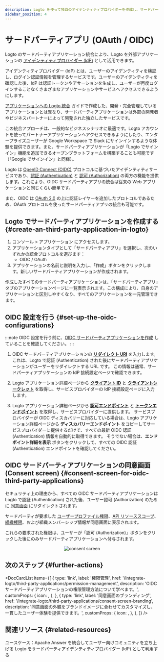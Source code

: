 ```yaml
---
description: Logto を使って独自のアイデンティティプロバイダーを作成し、サードパーティアプリケーション向けにシングルサインオン (SSO) を有効化できます。OIDC / OAuth アプリケーションの統合も簡単です。
sidebar_position: 4
---
```



# サードパーティアプリ (OAuth / OIDC)

Logto のサードパーティアプリケーション統合により、Logto を外部アプリケーションの [アイデンティティプロバイダー (IdP)](https://auth.wiki/identity-provider) として活用できます。

アイデンティティプロバイダー (IdP) とは、ユーザーのアイデンティティを検証し、ログイン認証情報を管理するサービスです。ユーザーのアイデンティティを確認した後、IdP は認証トークンやアサーションを生成し、ユーザーが再度ログインすることなくさまざまなアプリケーションやサービスへアクセスできるようにします。

[アプリケーションへの Logto 統合](/integrate-logto/integrate-logto-into-your-application) ガイドで作成した、開発・完全管理しているアプリケーションとは異なり、サードパーティアプリケーションは外部の開発者やビジネスパートナーによって開発された独立したサービスです。

この統合アプローチは、一般的なビジネスシナリオに最適です。Logto アカウントを使ってパートナーアプリケーションへアクセスできるようにしたり、エンタープライズユーザーが Google Workspace で Slack にサインインするような体験を提供できます。また、サードパーティアプリケーションが「Logto でサインイン」機能を追加できるオープンプラットフォームを構築することも可能です（「Google でサインイン」と同様）。

Logto は [OpenID Connect (OIDC)](https://auth.wiki/openid-connect) プロトコルに基づいたアイデンティティサービスであり、[認証 (Authentication)](https://auth.wiki/authentication) と [認可 (Authorization)](https://auth.wiki/authorization) の両方の機能を提供します。これにより、OIDC サードパーティアプリの統合は従来の Web アプリケーションと同じくらい簡単です。

また、OIDC は [OAuth 2.0](https://auth.wiki/oauth-2.0) の上に認証レイヤーを追加したプロトコルであるため、OAuth プロトコルを使ったサードパーティアプリの統合も可能です。

## Logto でサードパーティアプリケーションを作成する \{#create-an-third-party-application-in-logto}

1. <CloudLink to="/applications">コンソール > アプリケーション</CloudLink> にアクセスします。
2. アプリケーションタイプとして「サードパーティアプリ」を選択し、次のいずれかの統合プロトコルを選びます：
   - OIDC / OAuth
3. アプリケーションの名前と説明を入力し、「作成」ボタンをクリックします。新しいサードパーティアプリケーションが作成されます。

作成したすべてのサードパーティアプリケーションは、「サードパーティアプリ」タブのアプリケーションページに一覧表示されます。この構成により、自身のアプリケーションと区別しやすくなり、すべてのアプリケーションを一元管理できます。

## OIDC 設定を行う \{#set-up-the-oidc-configurations}

:::note
OIDC 設定を行う前に、[OIDC サードパーティアプリケーションを作成](/quick-starts/third-party-oidc) していることを確認してください。
:::

1. OIDC サードパーティアプリケーションの [**リダイレクト URI**](/integrate-logto/application-data-structure#redirect-uris) を入力します。これは、Logto で認証 (Authentication) された後にサードパーティアプリケーションがユーザーをリダイレクトする URL です。
   この情報は通常、サードパーティアプリケーションの IdP 接続設定ページで確認できます。

2. Logto アプリケーション詳細ページから [**クライアント ID**](/integrate-logto/application-data-structure#application-id) と [**クライアントシークレット**](/integrate-logto/application-data-structure#application-secret) を取得し、サービスプロバイダーの IdP 接続設定ページに入力します。

3. Logto アプリケーション詳細ページから [**認可エンドポイント**](/integrate-logto/application-data-structure#authorization-endpoint) と [**トークンエンドポイント**](/integrate-logto/application-data-structure#token-endpoint) を取得し、サービスプロバイダーに提供します。
   サービスプロバイダーが OIDC ディスカバリーに対応している場合は、Logto アプリケーション詳細ページから **ディスカバリーエンドポイント** をコピーしてサービスプロバイダーに提供するだけで、すべての最新 OIDC 認証 (Authentication) 情報を自動的に取得できます。
   そうでない場合は、**エンドポイント詳細を表示** ボタンをクリックして、すべての OIDC 認証 (Authentication) エンドポイントを確認してください。

## OIDC サードパーティアプリケーションの同意画面 (Consent screen) \{#consent-screen-for-oidc-third-party-applications}

セキュリティ上の理由から、すべての OIDC サードパーティアプリケーションは Logto で認証 (Authentication) された後、ユーザー認可 (Authorization) のために [同意画面](/end-user-flows/consent-screen) にリダイレクトされます。

サードパーティが要求した [ユーザープロファイル権限](/integrate-logto/third-party-applications/permission-management#user-permissions-user-profile-scopes)、[API リソーススコープ](/integrate-logto/third-party-applications/permission-management#api-resource-permissions-api-resource-scopes)、[組織権限](/integrate-logto/third-party-applications/permission-management#organization-permissions-organization-scopes)、および組織メンバーシップ情報が同意画面に表示されます。

これらの要求された権限は、ユーザーが「認可 (Authorization)」ボタンをクリックした後にのみサードパーティアプリケーションへ付与されます。

<center>
  <img src="/img/assets/consent-screen.webp" alt="consent screen" width={500} />
</center>

## 次のステップ \{#further-actions}

<DocCardList
  items={[
    {
      type: 'link',
      label: '権限管理',
      href: '/integrate-logto/third-party-applications/permission-management',
      description: 'OIDC サードパーティアプリケーションの権限管理方法について学べます。',
      customProps: {
        icon: <AuthorizationIcon width={20} height={20} />,
      },
    },
    {
      type: 'link',
      label: '同意画面のブランディング',
      href: '/integrate-logto/third-party-applications/consent-screen-branding',
      description:
        '同意画面の外観をブランドイメージに合わせてカスタマイズし、一貫したユーザー体験を提供できます。',
      customProps: {
        icon: <CustomizationIcon width={20} height={20} />,
      },
    },
  ]}
/>

## 関連リソース \{#related-resources}

<Url href="https://blog.logto.io/logto-apache-answer">
  ユースケース：Apache Answer を統合してユーザー向けコミュニティを立ち上げる
</Url>

<Url href="https://blog.logto.io/logto-as-idp">
  Logto をサードパーティアイデンティティプロバイダー (IdP) として利用する
</Url>
